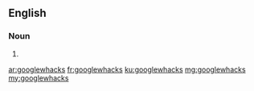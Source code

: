 ==English==

===Noun===
{{head|en|noun plural form}}

# {{plural of|googlewhack|lang=en}}

[[ar:googlewhacks]]
[[fr:googlewhacks]]
[[ku:googlewhacks]]
[[mg:googlewhacks]]
[[my:googlewhacks]]